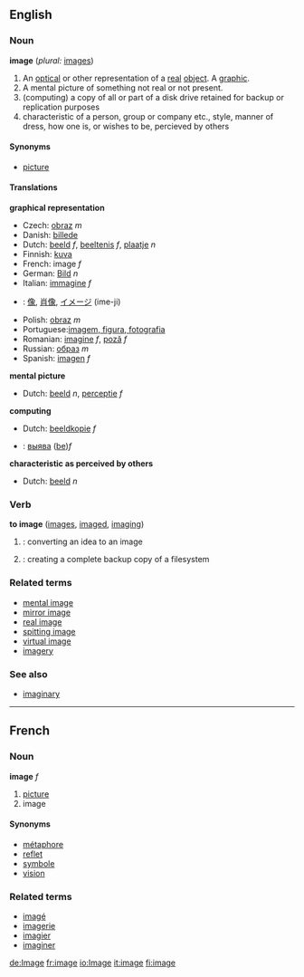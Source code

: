 {{wikipedia}}
==English==

===Noun===
'''image'''  (''plural:'' [[images]])

#<!--DefA-->An [[optical]] or other representation of a [[real]] [[object]]. A [[graphic]].
#<!--DefB-->A mental picture of something not real or not present.
#<!--DefC-->(computing) a copy of all or part of a disk drive retained for backup or replication purposes
#<!--DefD-->characteristic of a person, group or company etc., style, manner of dress, how one is, or wishes to be, percieved by others

====Synonyms====
*<!--DefA-->[[picture]]

====Translations====
'''graphical representation'''
{{top}}
*Czech: [[obraz]] ''m''
*Danish: [[billede]]
*Dutch: [[beeld]] ''f'', [[beeltenis]] ''f'', [[plaatje]] ''n''
*Finnish: [[kuva]]
*French: image ''f''
*German: [[Bild]] ''n''
*Italian: [[immagine]] ''f''
{{mid}}
*{{ja}}: [[像]], [[肖像]], [[イメージ]] (ime-ji)
*Polish: [[obraz]] ''m''
*Portuguese:[[imagem, figura, fotografia]]
*Romanian: [[imagine]] ''f'', [[poză]] ''f''
*Russian: [[образ]] ''m''
*Spanish: [[imagen]] ''f''
{{bottom}}

'''mental picture'''
{{top}}
*Dutch: [[beeld]] ''n'', [[perceptie]] ''f''
{{mid}}
{{bottom}}

'''computing'''
{{top}}
*Dutch: [[beeldkopie]] ''f''
{{mid}}
*{{be}}: [[выява]] ([[:be:выява|be]])''f''
{{bottom}}

'''characteristic as perceived by others'''
{{top}}
*Dutch: [[beeld]] ''n''
{{mid}}
{{bottom}}

===Verb===
'''to image'''  ([[images]], [[imaged]], [[imaging]])
#<!--DefE-->{{cattag|Computing}}: converting an idea to an image
#<!--DefF-->{{cattag|Computing}}: creating a complete backup copy of a filesystem

===Related terms===
*[[mental image]]
*[[mirror image]]
*[[real image]]
*[[spitting image]]
*[[virtual image]]
*[[imagery]]

===See also===
*[[imaginary]]

----

==French==
===Noun===
'''image''' ''f''

# <!--DefG-->[[picture]]
# <!--DefH-->image

====Synonyms====
*[[métaphore]]
*[[reflet]]
*[[symbole]]
*[[vision]]

===Related terms===
*[[imagé]]
*[[imagerie]]
*[[imagier]]
*[[imaginer]]

[[de:Image]]
[[fr:image]]
[[io:Image]]
[[it:image]]
[[fi:image]]